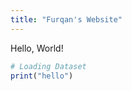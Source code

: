 ```yaml
---
title: "Furqan's Website"
---
```


Hello, World!


```r
# Loading Dataset
print("hello")
```